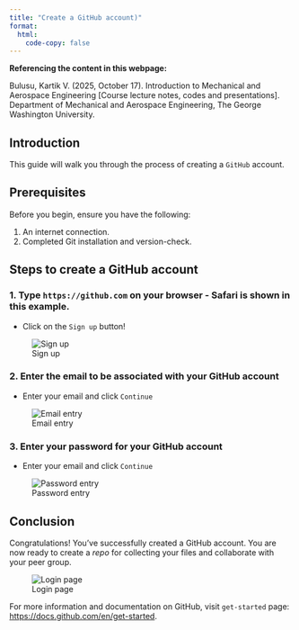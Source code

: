 ```yaml
---
title: "Create a GitHub account)"
format: 
  html:
    code-copy: false
---
```


<html>
<head>
    <style>
        body {
            -webkit-user-select: none; /* Safari */
            -moz-user-select: none; /* Firefox */
            -ms-user-select: none; /* IE10+/Edge */
            user-select: none; /* Standard */
        }
    </style>
</head>
<body>

<!-- # Visual Studio Code Installation Guide for Windows -->

:::{.callout-important}
**Referencing the content in this webpage:**

Bulusu, Kartik V. (2025, October 17). Introduction to Mechanical and Aerospace Engineering [Course lecture notes, codes and presentations]. Department of Mechanical and Aerospace Engineering, The George Washington University.
:::

## Introduction

This guide will walk you through the process of creating a ``GitHub`` account.
<!-- VS Code provides a powerful environment for coding and development across various programming languages. -->

## Prerequisites

Before you begin, ensure you have the following:

1. An internet connection.
2. Completed Git installation and version-check.

## Steps to create a GitHub account

### 1. Type ``https://github.com`` on your browser - Safari is shown in this example.
- Click on the ``Sign up`` button!

![Sign up](images/create-github-acct/Step0.PNG)

### 2. Enter the email to be associated with your GitHub account

-  Enter your email and click ``Continue``

![Email entry](images/create-github-acct/Step1.PNG)

### 3. Enter your password for your GitHub account

-  Enter your email and click ``Continue``

![Password entry](images/create-github-acct/Step2.PNG)



## Conclusion

Congratulations! You've successfully created a GitHub account. You are now ready to create a *repo* for collecting your files and collaborate with your peer group. 

![Login page](images/create-github-acct/Step3.PNG)

For more information and documentation on GitHub, visit ``get-started`` page: [https://docs.github.com/en/get-started](https://docs.github.com/en/get-started).

<!-- <br>
<footer>
  <p><small><small><small><small>This is a Quarto website. To learn more about Quarto websites visit <https://quarto.org/docs/websites>.<br>
  Author: Kartik Bulusu<br>
  Contact: <a href="mailto:bulusu@gwu.edu">bulusu</a><br>
  &copy; 2023 All rights reserved</small></small></small></small></p>
</footer> -->